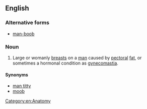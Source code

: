 ==English==

{{wikipedia|Gynecomastia}}

===Alternative forms===
* [[man-boob]]

===Noun===
{{en-noun|sg=[[man]] [[boob]]}}

# {{slang}} Large or womanly [[breast]]s on a [[man]] caused by [[pectoral]] [[fat]], or sometimes a hormonal condition as [[gynecomastia]].

====Synonyms====
* [[man titty]]
* [[moob]]

[[Category:en:Anatomy]]